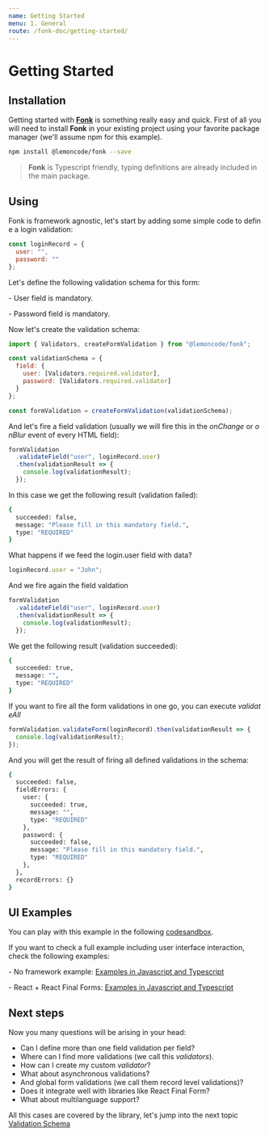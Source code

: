 ```yaml
---
name: Getting Started
menu: 1. General
route: /fonk-doc/getting-started/
---
```


# Getting Started

## Installation

Getting started with [**Fonk**](https://github.com/Lemoncode/fonk) is something really easy and quick. First of all you will need to install **Fonk** in your existing project using your favorite package manager (we'll assume npm for this example).

```bash
npm install @lemoncode/fonk --save
```

> **Fonk** is Typescript friendly, typing definitions are already included in the main package.

## Using

Fonk is framework agnostic, let's start by adding some simple code to define a login validation:

```javascript
const loginRecord = {
  user: "",
  password: ""
};
```

Let's define the following validation schema for this form:

- User field is mandatory.

- Password field is mandatory.

Now let's create the validation schema:

```javascript
import { Validators, createFormValidation } from "@lemoncode/fonk";

const validationSchema = {
  field: {
    user: [Validators.required.validator],
    password: [Validators.required.validator]
  }
};

const formValidation = createFormValidation(validationSchema);
```

And let's fire a field validation (usually we will fire this in the *onChange* or *onBlur* event of every HTML field):

```javascript
formValidation
  .validateField("user", loginRecord.user)
  .then(validationResult => {
    console.log(validationResult);
  });
```

In this case we get the following result (validation failed):

```bash
{
  succeeded: false,
  message: "Please fill in this mandatory field.",
  type: "REQUIRED"
}
```

What happens if we feed the login.user field with data?

```javascript
loginRecord.user = "John";
```

And we fire again the field valdation

```javascript
formValidation
  .validateField("user", loginRecord.user)
  .then(validationResult => {
    console.log(validationResult);
  });
```

We get the following result (validation succeeded):

```bash
{
  succeeded: true,
  message: "",
  type: "REQUIRED"
}
```

If you want to fire all the form validations in one go, you can execute *validateAll*

```javascript
formValidation.validateForm(loginRecord).then(validationResult => {
  console.log(validationResult);
});
```

And you will get the result of firing all defined validations in the schema:

```bash
{
  succeeded: false,
  fieldErrors: {
    user: {
      succeeded: true,
      message: "",
      type: "REQUIRED"
    },
    password: {
      succeeded: false,
      message: "Please fill in this mandatory field.",
      type: "REQUIRED"
    },
  },
  recordErrors: {}
}
```

## UI Examples

You can play with this example in the following [codesandbox](https://codesandbox.io/s/github/lemoncode/fonk/tree/master/examples/vanilla/js/getting-started).

If you want to check a full example including user interface interaction, check the following examples:

- No framework example: [Examples in Javascript and Typescript](https://github.com/Lemoncode/fonk/tree/master/examples/vanilla)

- React + React Final Forms: [Examples in Javascript and Typescript](https://github.com/Lemoncode/fonk/tree/master/examples/react-final-form)

## Next steps

Now you many questions will be arising in your head:

- Can I define more than one field validation per field?
- Where can I find more validations (we call this _validators_).
- How can I create my custom _validator_?
- What about asynchronous validations?
- And global form validations (we call them record level validations)?
- Does it integrate well with libraries like React Final Form?
- What about multilanguage support?

All this cases are covered by the library, let's jump into the next topic
[Validation Schema](./validation-schema)
